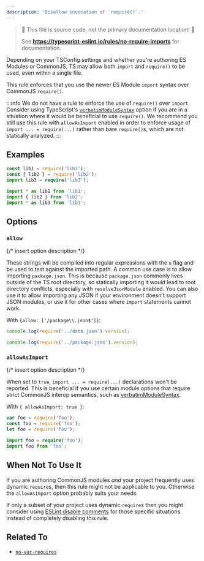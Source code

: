 ```yaml
---
description: 'Disallow invocation of `require()`.'
---
```



> 🛑 This file is source code, not the primary documentation location! 🛑
>
> See **https://typescript-eslint.io/rules/no-require-imports** for documentation.

Depending on your TSConfig settings and whether you're authoring ES Modules or CommonJS, TS may allow both `import` and `require()` to be used, even within a single file.

This rule enforces that you use the newer ES Module `import` syntax over CommonJS `require()`.

:::info
We do not have a rule to enforce the use of `require()` over `import`.
Consider using TypeScript's [`verbatimModuleSyntax`](https://www.typescriptlang.org/tsconfig/#verbatimModuleSyntax) option if you are in a situation where it would be beneficial to use `require()`.
We recommend you still use this rule with `allowAsImport` enabled in order to enforce usage of `import ... = require(...)` rather than bare `require()`s, which are not statically analyzed.
:::

## Examples

<Tabs>
<TabItem value="❌ Incorrect">

```ts
const lib1 = require('lib1');
const { lib2 } = require('lib2');
import lib3 = require('lib3');
```

</TabItem>
<TabItem value="✅ Correct">

```ts
import * as lib1 from 'lib1';
import { lib2 } from 'lib2';
import * as lib3 from 'lib3';
```

</TabItem>
</Tabs>

## Options

### `allow`

{/* insert option description */}

These strings will be compiled into regular expressions with the `u` flag and be used to test against the imported path. A common use case is to allow importing `package.json`. This is because `package.json` commonly lives outside of the TS root directory, so statically importing it would lead to root directory conflicts, especially with `resolveJsonModule` enabled. You can also use it to allow importing any JSON if your environment doesn't support JSON modules, or use it for other cases where `import` statements cannot work.

With `{allow: ['/package\\.json$']}`:

<Tabs>
<TabItem value="❌ Incorrect">

```ts option='{ "allow": ["/package.json$"] }'
console.log(require('../data.json').version);
```

</TabItem>
<TabItem value="✅ Correct">

```ts option='{ "allow": ["/package.json$"] }'
console.log(require('../package.json').version);
```

</TabItem>
</Tabs>

### `allowAsImport`

{/* insert option description */}

When set to `true`, `import ... = require(...)` declarations won't be reported.
This is beneficial if you use certain module options that require strict CommonJS interop semantics, such as [verbatimModuleSyntax](https://www.typescriptlang.org/tsconfig/#verbatimModuleSyntax).

With `{ allowAsImport: true }`:

<Tabs>
<TabItem value="❌ Incorrect">

```ts option='{ "allowAsImport": true }'
var foo = require('foo');
const foo = require('foo');
let foo = require('foo');
```

</TabItem>
<TabItem value="✅ Correct">

```ts option='{ "allowAsImport": true }'
import foo = require('foo');
import foo from 'foo';
```

</TabItem>
</Tabs>

## When Not To Use It

If you are authoring CommonJS modules _and_ your project frequently uses dynamic `require`s, then this rule might not be applicable to you.
Otherwise the `allowAsImport` option probably suits your needs.

If only a subset of your project uses dynamic `require`s then you might consider using [ESLint disable comments](https://eslint.org/docs/latest/use/configure/rules#using-configuration-comments-1) for those specific situations instead of completely disabling this rule.

## Related To

- [`no-var-requires`](./no-var-requires.mdx)
